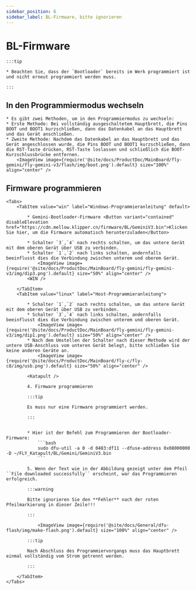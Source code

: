```yaml
---
sidebar_position: 6
sidebar_label: BL-Firmware, bitte ignorieren
---
```





# BL-Firmware

    :::tip

    * Beachten Sie, dass der `Bootloader` bereits im Werk programmiert ist und nicht erneut programmiert werden muss.

    :::

## In den Programmiermodus wechseln


    * Es gibt zwei Methoden, um in den Programmiermodus zu wechseln:
    * Erste Methode: Bei vollständig ausgeschaltetem Hauptbrett, die Pins BOOT und BOOT1 kurzschließen, dann das Datenkabel an das Hauptbrett und das Gerät anschließen.
    * Zweite Methode: Nachdem das Datenkabel an das Hauptbrett und das Gerät angeschlossen wurde, die Pins BOOT und BOOT1 kurzschließen, dann die RST-Taste drücken, RST-Taste loslassen und schließlich die BOOT-Kurzschlussbrücke entfernen.
        <ImageView image={require('@site/docs/ProductDoc/MainBoard/fly-gemini/fly-gemini-v3/flash/img/boot.png').default} size="100%" align="center" />

## Firmware programmieren
    <Tabs>
        <TabItem value="win" label="Windows-Programmieranleitung" default>

            * Gemini-Bootloader-Firmware <Button variant="contained" disableElevation href="https://cdn.mellow.klipper.cn/firmware/BL/GeminiV3.bin">Klicken Sie hier, um die Firmware automatisch herunterzuladen</Button>

            * Schalter `3`,`4` nach rechts schalten, um das untere Gerät mit dem oberen Gerät über USB zu verbinden.
            * Schalter `1`,`2` nach links schalten, andernfalls beeinflusst dies die Verbindung zwischen unterem und oberem Gerät.
                <ImageView image={require('@site/docs/ProductDoc/MainBoard/fly-gemini/fly-gemini-v3/img/dip3.png').default} size="50%" align="center" />
            <WIN />

        </TabItem>
        <TabItem value="linux" label="Host-Programmieranleitung">

            * Schalter `1`,`2` nach rechts schalten, um das untere Gerät mit dem oberen Gerät über USB zu verbinden.
            * Schalter `3`,`4` nach links schalten, andernfalls beeinflusst dies die Verbindung zwischen unterem und oberen Gerät.
                <ImageView image={require('@site/docs/ProductDoc/MainBoard/fly-gemini/fly-gemini-v3/img/dip1.png').default} size="50%" align="center" />
            * Nach dem Umstellen der Schalter nach dieser Methode wird der untere USB-Anschluss vom unteren Gerät belegt, bitte schließen Sie keine anderen Geräte an.
                <ImageView image={require('@site/docs/ProductDoc/MainBoard/fly-c/fly-c8/img/usb.png').default} size="50%" align="center" />

            <Katapult />

            4. Firmware programmieren

            :::tip

            Es muss nur eine Firmware programmiert werden.

            :::


            * Hier ist der Befehl zum Programmieren der Bootloader-Firmware:
                ```bash
                sudo dfu-util -a 0 -d 0483:df11 --dfuse-address 0x08000000 -D ~/FLY_Katapult/BL/Gemini/GeminiV3.bin
                ```

            5. Wenn der Text wie in der Abbildung gezeigt unter dem Pfeil ``File downloaded successfully`` erscheint, war das Programmieren erfolgreich.

            :::warning

            Bitte ignorieren Sie den **Fehler** nach der roten Pfeilmarkierung in dieser Zeile!!!

            :::

                <ImageView image={require('@site/docs/General/dfu-flash/img/make-flash.png').default} size="100%" align="center" />

            :::tip

            Nach Abschluss des Programmiervorgangs muss das Hauptbrett einmal vollständig vom Strom getrennt werden.

            :::

        </TabItem>
    </Tabs>

